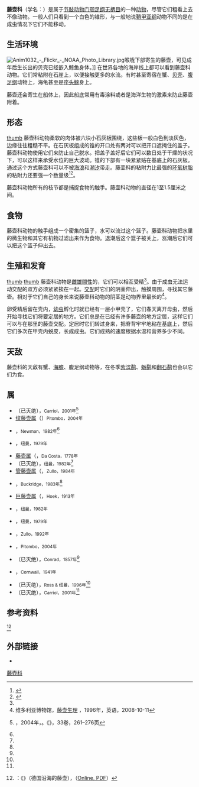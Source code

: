 {{Automatic taxobox
 | image = Balanus glandula01.jpg
 | image_caption = ''{{lang|la|Balanus glandula}}''
 | image_width = 250px
 | taxon=Balanidae
 | authority = [[威廉·埃尔福德·利奇|Leach]], 1817<ref>Leach, W. E. (1817). Distribution systématique de la classe Cirripède. Journal de Physique de Chimie et d-{’}-Histoire Naturelle, 85, 67– 69. </ref>
 | subdivision_ranks = 属
 | subdivision = [[#属|見內文]]
}}

'''藤壶科'''（学名：{{lang|la|Balanidae}}）是属于[[节肢动物门|节肢动物门]][[颚足纲|颚足纲]][[无柄目|无柄目]]的一种[[动物|动物]]，尽管它们粗看上去不像动物。一般人们只看到一个白色的锥形，与一般地说[[鞘甲亚纲|鞘甲亚纲]]动物不同的是在成虫情况下它们不能移动。

==生活环境==
[[File:Anim1032_-_Flickr_-_NOAA_Photo_Library.jpg|thumb]]喉咙下部寄生的藤壶，可见成年后生长出的贝壳已经嵌入鲸鱼身体。]]
在世界各地的海岸线上都可以看到藤壶科动物。它们常粘附在石崖上，以便接触更多的水流。有时甚至寄宿在蟹、[[贝壳|贝壳]]、[[腹足纲|腹足纲]]动物上，海龟甚至是[[座头鲸|座头鲸]]身上。

藤壶还会寄生在船体上，因此船底常用有毒涂料或者是海洋生物的激素来防止藤壶附着。

==形态==
[[文件:Seepocke_fg1.jpg|thumb]]
藤壶科动物柔软的肉体被六块小石灰板围绕，这些板一般白色到淡灰色，边缘往往粗糙不平。在石灰板组成的锥的开口处有两对可以把开口遮掩住的盖子。藤壶科动物使用它们来防止自己脱水。把盖子盖好后它们可以数日处于干燥的状况下，可以这样来承受水位的巨大波动。锥的下部有一块紧紧贴在基底上的石灰板。通过这个方式藤壶科可以不被[[海浪|海浪]]和[[潮汐|潮汐]]带走。藤壶科的粘附力比最强的[[环氧树脂|环氧树脂]]的粘附力还要强一个数量级<ref>{{Cite web |url=http://www.spiegel.de/wissenschaft/natur/0,1518,655643,00.html |title=藤壶科胶水（德语） |access-date=2010-12-31 |archive-date=2012-01-06 |archive-url=https://web.archive.org/web/20120106012143/http://www.spiegel.de/wissenschaft/natur/0,1518,655643,00.html |dead-url=no }}</ref><ref>{{Cite web |url=http://jeb.biologists.org/cgi/content/full/212/21/i |title=藤壶科胶水（英语） |access-date=2010-12-31 |archive-date=2009-11-20 |archive-url=https://web.archive.org/web/20091120220911/http://jeb.biologists.org/cgi/content/full/212/21/i |dead-url=no }}</ref>。

藤壶科动物所有的枝节都是捕捉食物的触手。藤壶科动物的直径在1至1.5厘米之间。

==食物==
藤壶科动物的触手组成一个密集的篮子，水可以流过这个篮子。藤壶科动物把水里的微生物和其它有机物过滤出来作为食物。退潮后这个篮子被关上，涨潮后它们可以把这个篮子伸出去。

==生殖和发育==
[[文件:Seepocke_fg02.jpg|thumb]]
[[文件:Seepocken_01(RaBoe).jpg|thumb]]
藤壶科动物是[[雌雄間性|雌雄間性]]的，它们可以相互受精<ref name="Luther"/>。由于成虫无法运动交配的双方必须紧紧挨在一起。[[交配|交配]]时它们的阴茎伸出，触摸周围，寻找其它藤壶。相对于它们自己的身长来说藤壶科动物的阴茎是动物界里最长的<ref>维多利亚博物馆，[http://www.museum.vic.gov.au/crust/barnbiol.html 藤壶生理] {{Wayback|url=http://www.museum.vic.gov.au/crust/barnbiol.html |date=20070217160059 }}，1996年，英语，2008-10-11</ref>。

卵受精后留在壳内，[[幼虫|幼虫]]孵化时就已经有一层小甲壳了，它们春天离开母虫，然后开始寻找它们将要定居的地方。它们总是在已经有许多藤壶的地方定居，这样它们可以与在那里的藤壶交配。定居时它们转过身来，把脊背牢牢地粘在基底上，然后它们多次在甲壳内蜕皮，长成成虫。它们成熟的速度根据水温和营养多少不同。

==天敌==
藤壶科的天敌有蟹、[[海膽|海膽]]、腹足纲动物等，在冬季[[紫滨鹬|紫滨鹬]]、[[蛎鹬|蛎鹬]]和[[翻石鹬|翻石鹬]]也会以它们为食。

==属==
*（已灭绝）{{lang|la|Alessandriella}}，<small>Carriol，2001年</small><ref name="Pitombo" >{{lang|en|Pitombo, F. B.}}，2004年，{{lang|en|Phylogenetic analysis of the Balanidae}}。《{{lang|la|Zoologica Scripta}}》，33卷，261–276页</ref>
*[[纹藤壶属|纹藤壶属]]（{{lang|la|Amphibalanus}}）<small>Pitombo，2004年</small>
*{{lang|la|Arossia}}，<small>Newman，1982年</small><ref name="Pitombo" />
*{{lang|la|Austromegabalanus}}，<small>纽曼，1979年</small>
*[[藤壶属|藤壶属]]（{{lang|la|Balanus}}，<small>Da Costa，1778年</small>  
*（已灭绝）{{lang|la|Concavus}}，<small>纽曼，1982年</small><ref name="Pitombo" />
*[[管藤壶属|管藤壶属]]（{{lang|la|Fistulobalanus}}，<small>Zullo，1984年</small>
*{{lang|la|Fosterella}}，<small>Buckridge，1983年</small><ref name="Pitombo" />
*[[巨藤壶属|巨藤壶属]]（{{lang|la|Megabalanus}}，<small>Hoek，1913年</small>    
*{{lang|la|Menesiniella}}，<small>纽曼，1982年</small>    
*{{lang|la|Notomegabalanus}}，<small>纽曼，1979年</small>
*{{lang|la|Paraconcavus}}，<small>Zullo，1992年</small>  
*{{lang|la|Perforatus}}，<small>Pitombo，2004年</small>
*（已灭绝）{{lang|la|Tamiosoma}}，<small>Conrad，1857年</small><ref name="Pitombo" />
*{{lang|la|Tetrabalanus}}，<small>Cornwall，1941年</small>
*（已灭绝）{{lang|la|Zulloa}}，<small>Ross & 纽曼，1996年</small><ref name="Pitombo" />
*（已灭绝）{{lang|la|Zulloconcavus}}，<small>Carriol，2001年</small><ref name="Pitombo" />

==参考资料==
<references>
<ref name="Luther">{{lang|de|Gertraud Luther}}：《{{lang|de|Seepocken der deutschen Küstengewässer}}》（德国沿海的藤壶），（[http://www.springerlink.com/content/3352x5w8156160t8/fulltext.pdf Online, PDF]{{Dead link|date=2019年12月 |bot=InternetArchiveBot |fix-attempted=yes }}）</ref>
</references>

==外部链接==
{{Commons category|Balanidae|藤壶科}}
*{{wikispecies-inline|Balanidae}}
{{Taxonbar|from=Q266221}}

{{Authority control}}

[[Category:藤壺科|]]